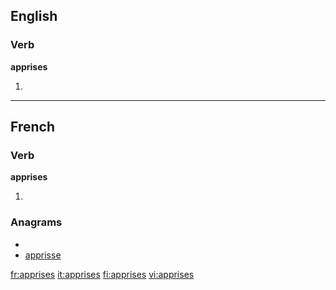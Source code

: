 ==English==

===Verb===
'''apprises'''

# {{third-person singular of|[[apprise]]}}

----

==French==

===Verb===
'''apprises''' {{f|p}}

# {{feminine plural past participle of|apprendre|lang=fr}}

===Anagrams===
* {{alphagram|aeipprss}}
* [[apprisse#French|apprisse]]

[[fr:apprises]]
[[it:apprises]]
[[fi:apprises]]
[[vi:apprises]]
